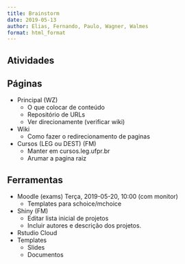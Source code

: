 ```yaml
---
title: Brainstorm
date: 2019-05-13
author: Elias, Fernando, Paulo, Wagner, Walmes
format: html_format
---
```


## Atividades


## Páginas

- Principal (WZ)
  - O que colocar de conteúdo
  - Repositório de URLs
  - Ver direcionamente (verificar wiki)
- Wiki
  - Como fazer o redirecionamento de paginas
- Cursos (LEG ou DEST) (FM)
  - Manter em cursos.leg.ufpr.br
  - Arumar a pagina raiz

## Ferramentas

- Moodle (exams) Terça, 2019-05-20, 10:00 (com monitor)
  - Templates para schoice/mchoice
- Shiny (FM)
  - Editar lista inicial de projetos
  - Incluir autores e descrição dos projetos.
- Rstudio Cloud
- Templates
  - Slides
  - Documentos
